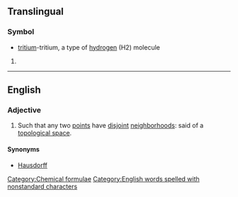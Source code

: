 ==Translingual==

===Symbol===
* {{inorganic compound}} [[tritium]]-tritium, a type of [[hydrogen]] (H2) molecule
{{infl|mul|symbol}}

# {{defn|Translingual}}

[[Category:Chemical formulae]]

----

==English==

===Adjective===
{{en-adj|-}}

# {{topology}} Such that any two [[point]]s have [[disjoint]] [[neighborhood]]s: said of a [[topological space]].

====Synonyms====
* [[Hausdorff]]

[[Category:English words spelled with nonstandard characters]]